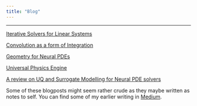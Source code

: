 ```yaml
---
title: "Blog"
---
```

***

<!-- [Neural ODE](/Blog/Neural_ODE.qmd) -->

[Iterative Solvers for Linear Systems](/Blog/iterative_solvers.qmd)

[Convolution as a form of Integration](/Blog/Inverse_kernel.qmd)

[Geometry for Neural PDEs](/Blog/Geometry.qmd)

[Universal Physics Engine](/Blog/UPE.qmd)

[A review on UQ and Surrogate Modelling for Neural PDE solvers](/Blog/upgrade_viva.qmd)


<!-- [Neural Operators](/Blog/Neural_Operators.qmd) -->


Some of these blogposts might seem rather crude as they maybe written as notes to self. You can find some of my earlier writing in [Medium](https://medium.com/@engineoutcompletely).
